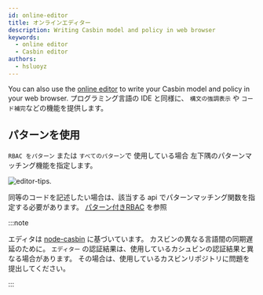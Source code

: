 ```yaml
---
id: online-editor
title: オンラインエディター
description: Writing Casbin model and policy in web browser
keywords:
  - online editor
  - Casbin editor
authors:
  - hsluoyz
---
```


You can also use the [online editor](/editor) to write your Casbin model and policy in your web browser. プログラミング言語の IDE と同様に、 `構文の強調表示` や `コード補完`などの機能を提供します。

## パターンを使用
`RBAC をパターン` または `すべてのパターン`で 使用している場合 左下隅のパターンマッチング機能を指定します。

![editor-tips](/img/editor-tips.png).

同等のコードを記述したい場合は、該当する api でパターンマッチング関数を指定する必要があります。 [パターン付きRBAC](/docs/rbac-with-pattern) を参照

:::note

エディタは [node-casbin](https://github.com/casbin/node-casbin) に基づいています。 カスビンの異なる言語間の同期遅延のために。 `エディター` の認証結果は、使用しているカシュビンの認証結果と異なる場合があります。 その場合は、使用しているカスビンリポジトリに問題を提出してください。

:::